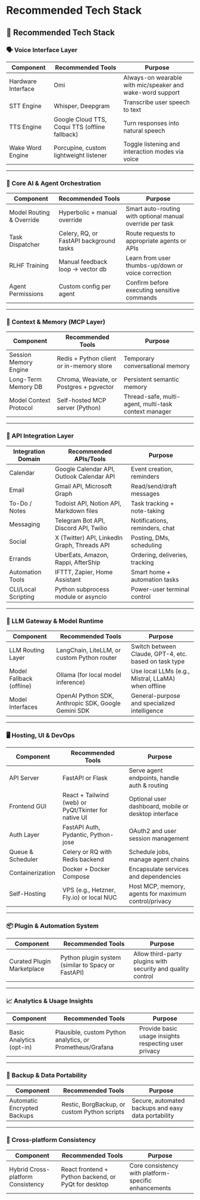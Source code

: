 # Recommended Tech Stack

## 🧰 Recommended Tech Stack

### 🗣️ Voice Interface Layer

| Component | Recommended Tools | Purpose |
| --------- | ----------------- | ------- |
| Hardware Interface | Omi | Always-on wearable with mic/speaker and wake-word support |
| STT Engine | Whisper, Deepgram | Transcribe user speech to text |
| TTS Engine | Google Cloud TTS, Coqui TTS (offline fallback) | Turn responses into natural speech |
| Wake Word Engine | Porcupine, custom lightweight listener | Toggle listening and interaction modes via voice |

---

### 🧠 Core AI & Agent Orchestration

| Component | Recommended Tools | Purpose |
| --------- | ----------------- | ------- |
| Model Routing & Override | Hyperbolic + manual override | Smart auto-routing with optional manual override per task |
| Task Dispatcher | Celery, RQ, or FastAPI background tasks | Route requests to appropriate agents or APIs |
| RLHF Training | Manual feedback loop → vector db | Learn from user thumbs-up/down or voice correction |
| Agent Permissions | Custom config per agent | Confirm before executing sensitive commands |

---

### 🧩 Context & Memory (MCP Layer)

| Component | Recommended Tools | Purpose |
| --------- | ----------------- | ------- |
| Session Memory Engine | Redis + Python client or in-memory store | Temporary conversational memory |
| Long-Term Memory DB | Chroma, Weaviate, or Postgres + pgvector | Persistent semantic memory |
| Model Context Protocol | Self-hosted MCP server (Python) | Thread-safe, multi-agent, multi-task context manager |

---

### 🔌 API Integration Layer

| Integration Domain | Recommended APIs/Tools | Purpose |
| ------------------ | --------------------- | ------- |
| Calendar | Google Calendar API, Outlook Calendar API | Event creation, reminders |
| Email | Gmail API, Microsoft Graph | Read/send/draft messages |
| To-Do / Notes | Todoist API, Notion API, Markdown files | Task tracking + note-taking |
| Messaging | Telegram Bot API, Discord API, Twilio | Notifications, reminders, chat |
| Social | X (Twitter) API, LinkedIn Graph, Threads API | Posting, DMs, scheduling |
| Errands | UberEats, Amazon, Rappi, AfterShip | Ordering, deliveries, tracking |
| Automation Tools | IFTTT, Zapier, Home Assistant | Smart home + automation tasks |
| CLI/Local Scripting | Python subprocess module or asyncio | Power-user terminal control |

---

### 🧠 LLM Gateway & Model Runtime

| Component | Recommended Tools | Purpose |
| --------- | ----------------- | ------- |
| LLM Routing Layer | LangChain, LiteLLM, or custom Python router | Switch between Claude, GPT-4, etc. based on task type |
| Model Fallback (offline) | Ollama (for local model inference) | Use local LLMs (e.g., Mistral, LLaMA) when offline |
| Model Interfaces | OpenAI Python SDK, Anthropic SDK, Google Gemini SDK | General-purpose and specialized intelligence |

---

### 🖥️ Hosting, UI & DevOps

| Component | Recommended Tools | Purpose |
| --------- | ----------------- | ------- |
| API Server | FastAPI or Flask | Serve agent endpoints, handle auth & routing |
| Frontend GUI | React + Tailwind (web) or PyQt/Tkinter for native UI | Optional user dashboard, mobile or desktop interface |
| Auth Layer | FastAPI Auth, Pydantic, Python-jose | OAuth2 and user session management |
| Queue & Scheduler | Celery or RQ with Redis backend | Schedule jobs, manage agent chains |
| Containerization | Docker + Docker Compose | Encapsulate services and dependencies |
| Self-Hosting | VPS (e.g., Hetzner, Fly.io) or local NUC | Host MCP, memory, agents for maximum control/privacy |

---

### 📦 Plugin & Automation System

| Component | Recommended Tools | Purpose |
| --------- | ----------------- | ------- |
| Curated Plugin Marketplace | Python plugin system (similar to Spacy or FastAPI) | Allow third-party plugins with security and quality control |

---

### 📈 Analytics & Usage Insights

| Component | Recommended Tools | Purpose |
| --------- | ----------------- | ------- |
| Basic Analytics (opt-in) | Plausible, custom Python analytics, or Prometheus/Grafana | Provide basic usage insights respecting user privacy |

---

### 🔄 Backup & Data Portability

| Component | Recommended Tools | Purpose |
| --------- | ----------------- | ------- |
| Automatic Encrypted Backups | Restic, BorgBackup, or custom Python scripts | Secure, automated backups and easy data portability |

---

### 📱 Cross-platform Consistency

| Component | Recommended Tools | Purpose |
| --------- | ----------------- | ------- |
| Hybrid Cross-platform Consistency | React frontend + Python backend, or PyQt for desktop | Core consistency with platform-specific enhancements | 